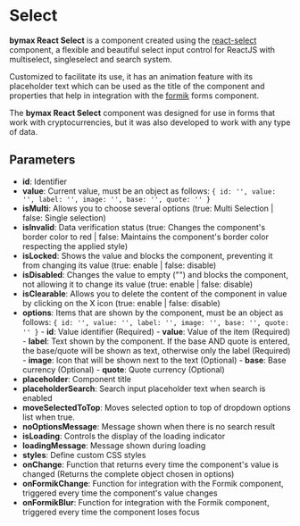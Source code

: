 

<Meta of={SelectStories} />

# Select

<b>bymax React Select</b> is a component created using the [react-select](https://react-select.com) component, a flexible and beautiful select input control for ReactJS
with multiselect, singleselect and search system.

Customized to facilitate its use, it has an animation feature with its placeholder text which can be used as the title of the component and properties that help
in integration with the [formik](https://formik.org/) forms component.

The <b>bymax React Select</b> component was designed for use in forms that work with cryptocurrencies, but it was also developed to work with any type of data.

## Parameters

- **id**: Identifier
- **value**: Current value, must be an object as follows: ```{ id: '', value: '', label: '', image: '', base: '', quote: '' }```
- **isMulti**: Allows you to choose several options (true: Multi Selection | false: Single selection)
- **isInvalid**: Data verification status (true: Changes the component's border color to red | false: Maintains the component's border color respecting the applied style)
- **isLocked**: Shows the value and blocks the component, preventing it from changing its value (true: enable | false: disable)
- **isDisabled**: Changes the value to empty ("") and blocks the component, not allowing it to change its value (true: enable | false: disable)
- **isClearable**: Allows you to delete the content of the component in value by clicking on the X icon (true: enable | false: disable)
- **options**: Items that are shown by the component, must be an object as follows: ```{ id: '', value: '', label: '', image: '', base: '', quote: '' }```
               - **id**: Value identifier (Required)
               - **value**: Value of the item (Required)
               - **label**: Text shown by the component. If the base AND quote is entered, the base/quote will be shown as text, otherwise only the label (Required)
               - **image**: Icon that will be shown next to the text (Optional)
               - **base**: Base currency (Optional)
               - **quote**: Quote currency (Optional)
- **placeholder**: Component title
- **placeholderSearch**: Search input placeholder text when search is enabled
- **moveSelectedToTop**: Moves selected option to top of dropdown options list when true.
- **noOptionsMessage**: Message shown when there is no search result
- **isLoading**: Controls the display of the loading indicator
- **loadingMessage**: Message shown during loading
- **styles**: Define custom CSS styles
- **onChange**: Function that returns every time the component's value is changed (Returns the complete object chosen in options)
- **onFormikChange**: Function for integration with the Formik component, triggered every time the component's value changes
- **onFormikBlur**: Function for integration with the Formik component, triggered every time the component loses focus

<Canvas of={SelectStories.select} />
